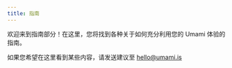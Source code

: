 ```yaml
---
title: 指南
---
```


欢迎来到指南部分！在这里，您将找到各种关于如何充分利用您的 Umami 体验的指南。

如果您希望在这里看到某些内容，请发送建议至 [hello@umami.is](mailto:hello@umami.is)